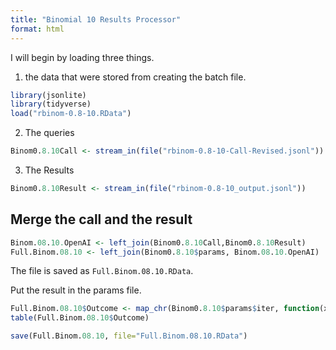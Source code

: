 ```yaml
---
title: "Binomial 10 Results Processor"
format: html
---
```


I will begin by loading three things.  

1. the data that were stored from creating the batch file.

```r
library(jsonlite)
library(tidyverse)
load("rbinom-0.8-10.RData")
```

2. The queries

```r
Binom0.8.10Call <- stream_in(file("rbinom-0.8-10-Call-Revised.jsonl"))
```

3. The Results

```r
Binom0.8.10Result <- stream_in(file("rbinom-0.8-10_output.jsonl"))
```

## Merge the call and the result

```r
Binom.08.10.OpenAI <- left_join(Binom0.8.10Call,Binom0.8.10Result)
Full.Binom.08.10 <- left_join(Binom0.8.10$params, Binom.08.10.OpenAI)
```

The file is saved as `Full.Binom.08.10.RData`.

Put the result in the params file.

```r
Full.Binom.08.10$Outcome <- map_chr(Binom0.8.10$params$iter, function(x) { unlist(Binom0.8.10Result$response$body$choices[[x]][[2]][2]) })
table(Full.Binom.08.10$Outcome)
```

```r
save(Full.Binom.08.10, file="Full.Binom.08.10.RData")
```


